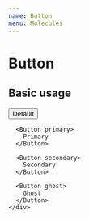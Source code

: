 ```yaml
---
name: Button
menu: Molecules
---
```



# Button
<PropsTable of={Button} />

## Basic usage
<Playground>
  <LayoutTemplate>
    <div style={{ background: '#bfbfbf' }}>
      <Button>
        Default
      </Button>

      <Button primary>
        Primary
      </Button>

      <Button secondary>
        Secondary
      </Button>

      <Button ghost>
        Ghost
      </Button>
    </div>
  </LayoutTemplate>
</Playground>
